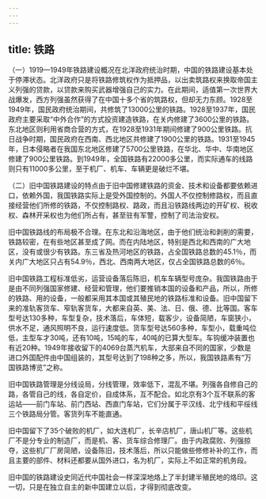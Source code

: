```yaml
---
---
---
```

title: 铁路
---



（一）1919—1949年铁路建设概况在北洋政府统治时期，中国的铁路建设基本处于停滞状态。北洋政府只是将铁路修筑权作为抵押品，以出卖筑路权来换取帝国主义列强的贷款，以贷款来购买武器增强自己的实力。在此期间，适值第一次世界大战爆发，西方列强虽然获得了在中国十多个省的筑路权，但却无力东顾。1928至1949年，国民政府统治期间，共修筑了13000公里的铁路。1928至1937年，国民政府主要采取“中外合作”的方式投资建造铁路，在关内修建了3600公里的铁路。东北地区则利用省商合营的方式，在1928至1931年期间修建了900公里铁路。抗日战争时期，国民政府在西南、西北地区共修建了1900公里的铁路。1931至1945年，日本侵略者在我国东北地区修建了5700公里铁路，在华北、华中、华南地区修建了900公里铁路。到1949年，全国铁路有22000多公里，而实际通车的线路则只有11000多公里，至于机厂、机车、车辆更是破烂不堪。

（二）旧中国铁路建设的特点由于旧中国修建铁路的资金、技术和设备都要依赖进口，依赖外国，我国铁路实际上是受外国控制的。外国人不仅控制修路权，而且直接经营他们所修的铁路，不仅控制路权、路政，而且沿铁路线两边的开矿权、税收权、森林开采权也为他们所占有，甚至驻有军警，控制了司法治安权。

旧中国铁路线的布局极不合理。在东北和沿海地区，由于他们统治和剥削的需要，铁路较密，在有些地区甚至成了网。而在内陆地区，特别是西北和西南的广大地区，没有或很少有铁路。东三省及热河地区的铁路，占全国铁路总数的45.1％，而关内广大地区只占有54.9％，西北、西南两大地区，仅占全国铁路总数的6％。

旧中国铁路工程标准低劣，运营设备落后陈旧，机车车辆型号庞杂。我国铁路由于是由不同列强国家修建、经营和管理，他们要推销本国的设备和产品，所以，所修的铁路、用的设备，一般都采用其本国或其殖民地的铁路标准和设备。旧中国留下来的准轨客货车、窄轨客货车，大都来自英、美、法、日、俄、德、比等国。客车型号达130多种，车型复杂，技术落后，车体短，载客少，设备简陋，车窗狭小，供水不足，通风照明不良，运行速度低。货车型号达560多种，车型小，载重吨位低，主型车才30吨，还有10吨，15吨的车，40吨的已算大型车。车钩缓冲装置也有近20种。1949年接收留下的4069台蒸汽机车，大部来自不同的国家，少数是进口外国配件由中国组装的，其型号达到了198种之多，所以，我国铁路素有“万国铁路博览”之称。

旧中国铁路管理是分线设局，分线管理，效率低下，混乱不堪。列强各自修自己的路，各管自己的线，各自定价，自成体系，互不配合。如北京有3个互不联系的客运站——前门车站、前门西站、西直门车站，它们分属于平汉线、北宁线和平绥线三个铁路局分管。客货列车不能直通。

旧中国留下了35个破败的机厂，如大连机厂，长辛店机厂，唐山机厂等。这些机厂不是分专业的制造厂，而是机、客、货车综合修理厂。由于内政腐败、列强掠夺，这些机厂厂房简陋，设备陈旧，技术落后，所以只能做些修修补补的工作，而且主要的部件、材料还都要从国外进口，名为机厂，实际上不如正常的机务段。

旧中国的铁路建设史同近代中国社会一样深深地烙上了半封建半殖民地的烙印。这一切，只是在独立自主的新中国建立以后，才得到彻底改变。